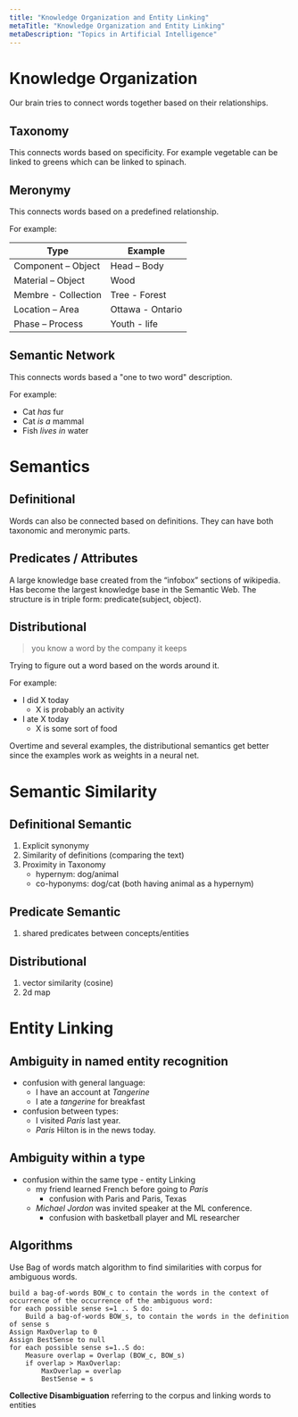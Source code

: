 ```yaml
---
title: "Knowledge Organization and Entity Linking"
metaTitle: "Knowledge Organization and Entity Linking"
metaDescription: "Topics in Artificial Intelligence"
---
```


# Knowledge Organization

Our brain tries to connect words together based on their relationships.

## Taxonomy

This connects words based on specificity. For example vegetable can be linked to greens which can be linked to spinach.

## Meronymy

This connects words based on a predefined relationship.

For example:

| Type                | Example          |
|---------------------|------------------|
| Component – Object  | Head – Body      |
| Material – Object   | Wood             |
| Membre - Collection | Tree - Forest    |
| Location – Area     | Ottawa - Ontario |
| Phase – Process     | Youth - life     |

## Semantic Network

This connects words based a "one to two word" description.

For example:
- Cat *has* fur
- Cat *is a* mammal
- Fish *lives in* water

# Semantics

## Definitional

Words can also be connected based on definitions. They can have both taxonomic and meronymic parts.

## Predicates / Attributes

A large knowledge base created from the “infobox” sections of wikipedia. Has become the largest knowledge base in the Semantic Web. The structure is in triple form: predicate(subject, object).

## Distributional

> you know a word by the company it keeps

Trying to figure out a word based on the words around it. 

For example:
- I did X today
    - X is probably an activity
- I ate X today
    - X is some sort of food

Overtime and several examples, the distributional semantics get better since the examples work as weights in a neural net.

# Semantic Similarity

## Definitional Semantic

1. Explicit synonymy
2. Similarity of definitions (comparing the text)
3. Proximity in Taxonomy
    - hypernym: dog/animal
    - co-hyponyms: dog/cat (both having animal as a hypernym)

## Predicate Semantic

1. shared predicates between concepts/entities

## Distributional

1. vector similarity (cosine)
2. 2d map

# Entity Linking

## Ambiguity in named entity recognition

- confusion with general language:
    - I have an account at *Tangerine*
    - I ate a *tangerine* for breakfast
- confusion between types:
    - I visited *Paris* last year.
    - *Paris* Hilton is in the news today.

## Ambiguity within a type

- confusion within the same type - entity Linking
    - my friend learned French before going to *Paris*
        - confusion with Paris and Paris, Texas
    - *Michael Jordon* was invited speaker at the ML conference.
        - confusion with basketball player and ML researcher

## Algorithms

Use Bag of words match algorithm to find similarities with corpus for ambiguous words.

```
build a bag-of-words BOW_c to contain the words in the context of occurrence of the occurrence of the ambiguous word:
for each possible sense s=1 .. S do:
    Build a bag-of-words BOW_s, to contain the words in the definition of sense s
Assign MaxOverlap to 0
Assign BestSense to null
for each possible sense s=1..S do:
    Measure overlap = Overlap (BOW_c, BOW_s)
    if overlap > MaxOverlap:
        MaxOverlap = overlap
        BestSense = s
```

**Collective Disambiguation** referring to the corpus and linking words to entities